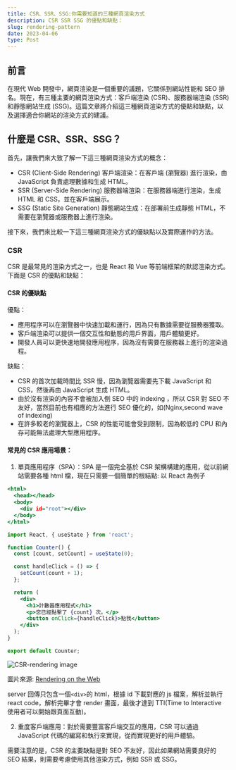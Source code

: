 ```yaml
---
title: CSR、SSR、SSG:你需要知道的三種網頁渲染方式
description: CSR SSR SSG 的優點和缺點：
slug: rendering-pattern
date: 2023-04-06
type: Post
---
```


## 前言

在現代 Web 開發中，網頁渲染是一個重要的議題，它關係到網站性能和 SEO 排名。現在，有三種主要的網頁渲染方式：客戶端渲染 (CSR)、服務器端渲染 (SSR) 和靜態網站生成 (SSG)。這篇文章將介紹這三種網頁渲染方式的優點和缺點，以及選擇適合你網站的渲染方式的建議。

## 什麼是 CSR、SSR、SSG？

首先，讓我們來大致了解一下這三種網頁渲染方式的概念：

- CSR (Client-Side Rendering) 客戶端渲染：在客戶端 (瀏覽器) 進行渲染，由 JavaScript 負責處理數據和生成 HTML。
- SSR (Server-Side Rendering) 服務器端渲染：在服務器端進行渲染，生成 HTML 和 CSS，並在客戶端展示。
- SSG (Static Site Generation) 靜態網站生成：在部署前生成靜態 HTML，不需要在瀏覽器或服務器上進行渲染。

接下來，我們來比較一下這三種網頁渲染方式的優缺點以及實際運作的方法。

### CSR

CSR 是最常見的渲染方式之一，也是 React 和 Vue 等前端框架的默認渲染方式。下面是 CSR 的優點和缺點：

#### CSR 的優缺點

優點：

- 應用程序可以在瀏覽器中快速加載和運行，因為只有數據需要從服務器獲取。
- 客戶端渲染可以提供一個交互性和動態的用戶界面，用戶體驗更好。
- 開發人員可以更快速地開發應用程序，因為沒有需要在服務器上進行的渲染過程。

缺點：

- CSR 的首次加載時間比 SSR 慢，因為瀏覽器需要先下載 JavaScript 和 CSS，然後再由 JavaScript 生成 HTML。
- 由於沒有渲染的內容不會被加入倒 SEO 中的 indexing ，所以 CSR 對 SEO 不友好，當然目前也有相應的方法進行 SEO 優化的，如(Nginx,second wave of indexing)
- 在許多較老的瀏覽器上，CSR 的性能可能會受到限制，因為較低的 CPU 和內存可能無法處理大型應用程序。

#### 常見的 CSR 應用場景：

1. 單頁應用程序（SPA）：SPA 是一個完全基於 CSR 架構構建的應用，從以前網站需要各種 html 檔，現在只需要一個簡單的根結點:
   以 React 為例子

```js:example.html showLineNumbers
<html>
  <head></head>
  <body>
    <div id="root"></div>
  </body>
</html>
```

```jsx:Counter.jsx showLineNumbers
import React, { useState } from 'react';

function Counter() {
  const [count, setCount] = useState(0);

  const handleClick = () => {
    setCount(count + 1);
  };

  return (
    <div>
      <h1>計數器應用程式</h1>
      <p>您已經點擊了 {count} 次。</p>
      <button onClick={handleClick}>點我</button>
    </div>
  );
}

export default Counter;
```

![CSR-rendering image](/images/csr-rendering.png)

圖片來源: [Rendering on the Web](<https://web.dev/rendering-on-the-web/#client-side-rendering-(csr)>)

server 回傳只包含一個`<div>`的 html，根據 id 下載對應的 js 檔案，解析並執行 react code，解析完畢才會 render 畫面，最後才達到 TTI(Time to Interactive 使用者可以開始跟頁面互動)。

2. 重度客戶端應用：對於需要豐富客戶端交互的應用，CSR 可以通過 JavaScript 代碼的編寫和執行來實現，從而實現更好的用戶體驗。

需要注意的是，CSR 的主要缺點是對 SEO 不友好，因此如果網站需要良好的 SEO 結果，則需要考慮使用其他渲染方式，例如 SSR 或 SSG。
